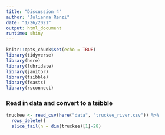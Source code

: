 ```yaml
---
title: "Discussion 4"
author: "Julianna Renzi"
date: "1/26/2021"
output: html_document
runtime: shiny
---
```


```r
knitr::opts_chunk$set(echo = TRUE)
library(tidyverse)
library(here)
library(lubridate)
library(janitor)
library(tsibble)
library(feasts)
library(rsconnect)
```

### Read in data and convert to a tsibble

```r
truckee <- read_csv(here("data", "truckee_river.csv")) %>% 
  rows_delete()
  slice_tail(n = dim(truckee)[1]-28)

```

